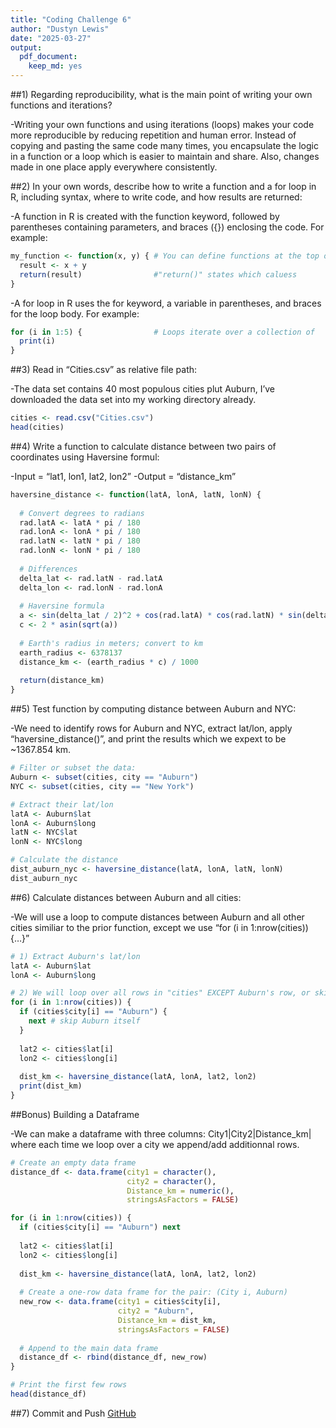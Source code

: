 ```yaml
---
title: "Coding Challenge 6"
author: "Dustyn Lewis"
date: "2025-03-27"
output: 
  pdf_document:
    keep_md: yes
---
```


##1) Regarding reproducibility, what is the main point of writing your own functions and iterations?

-Writing your own functions and using iterations (loops) makes your code more reproducible by reducing repetition and human error. Instead of copying and pasting the same code many times, you encapsulate the logic in a function or a loop which is easier to maintain and share. Also, changes made in one place apply everywhere consistently.

##2) In your own words, describe how to write a function and a for loop in R, including syntax, where to write code, and how results are returned:

-A function in R is created with the function keyword, followed by parentheses containing parameters, and braces ({}) enclosing the code. For example: 
```R
my_function <- function(x, y) { # You can define functions at the top of                                   the script to be used throughout code
  result <- x + y
  return(result)                #"return()" states which caluess                                          function outputs
}
```
-A for loop in R uses the for keyword, a variable in parentheses, and braces for the loop body. For example:
```R
for (i in 1:5) {                # Loops iterate over a collection of                                      items in your code (rows from a                                         dataframe)
  print(i)
}
```

##3) Read in "Cities.csv" as relative file path:

-The data set contains 40 most populous cities plut Auburn, I've downloaded the data set into my working directory already.
```R
cities <- read.csv("Cities.csv")
head(cities)
```

##4) Write a function to calculate distance between two pairs of coordinates using Haversine formul:

-Input = "lat1, lon1, lat2, lon2"
-Output = "distance_km"
```R
haversine_distance <- function(latA, lonA, latN, lonN) {
  
  # Convert degrees to radians
  rad.latA <- latA * pi / 180
  rad.lonA <- lonA * pi / 180
  rad.latN <- latN * pi / 180
  rad.lonN <- lonN * pi / 180
  
  # Differences
  delta_lat <- rad.latN - rad.latA
  delta_lon <- rad.lonN - rad.lonA
  
  # Haversine formula
  a <- sin(delta_lat / 2)^2 + cos(rad.latA) * cos(rad.latN) * sin(delta_lon / 2)^2
  c <- 2 * asin(sqrt(a))
  
  # Earth's radius in meters; convert to km
  earth_radius <- 6378137
  distance_km <- (earth_radius * c) / 1000
  
  return(distance_km)
}
```

##5) Test function by computing distance between Auburn and NYC:

-We need to identify rows for Auburn and NYC, extract lat/lon, apply "haversine_distance()", and print the results which we expext to be ~1367.854 km.

```R
# Filter or subset the data:
Auburn <- subset(cities, city == "Auburn")
NYC <- subset(cities, city == "New York")

# Extract their lat/lon
latA <- Auburn$lat
lonA <- Auburn$long
latN <- NYC$lat
lonN <- NYC$long

# Calculate the distance
dist_auburn_nyc <- haversine_distance(latA, lonA, latN, lonN)
dist_auburn_nyc
```

##6) Calculate distances between Auburn and all cities:

-We will use a loop to compute distances between Auburn and all other cities similiar to the prior function, except we use "for (i in 1:nrow(cities)) {...}"

```R
# 1) Extract Auburn's lat/lon
latA <- Auburn$lat
lonA <- Auburn$long

# 2) We will loop over all rows in "cities" EXCEPT Auburn's row, or skip if city is "Auburn".
for (i in 1:nrow(cities)) {
  if (cities$city[i] == "Auburn") {
    next # skip Auburn itself
  }
  
  lat2 <- cities$lat[i]
  lon2 <- cities$long[i]
  
  dist_km <- haversine_distance(latA, lonA, lat2, lon2)
  print(dist_km)
}
```

##Bonus) Building a Dataframe

-We can make a dataframe with three columns: City1|City2|Distance_km| where each time we loop over a city we append/add additionnal rows.

```R
# Create an empty data frame
distance_df <- data.frame(city1 = character(),
                          city2 = character(),
                          Distance_km = numeric(),
                          stringsAsFactors = FALSE)

for (i in 1:nrow(cities)) {
  if (cities$city[i] == "Auburn") next
  
  lat2 <- cities$lat[i]
  lon2 <- cities$long[i]
  
  dist_km <- haversine_distance(latA, lonA, lat2, lon2)
  
  # Create a one-row data frame for the pair: (City i, Auburn)
  new_row <- data.frame(city1 = cities$city[i],
                        city2 = "Auburn",
                        Distance_km = dist_km,
                        stringsAsFactors = FALSE)
  
  # Append to the main data frame
  distance_df <- rbind(distance_df, new_row)
}

# Print the first few rows
head(distance_df)

```

##7) Commit and Push
[GitHub](https://github.com/YourUsername/YourRepoName/tree/main/Coding%20Challenge%206)

